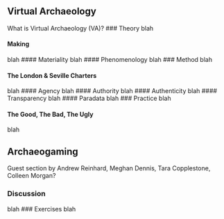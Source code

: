 ## Virtual Archaeology
What is Virtual Archaeology (VA)?
### Theory
blah

#### Making
blah
#### Materiality
blah
#### Phenomenology
blah
### Method
blah

#### The London & Seville Charters
blah
#### Agency
blah
#### Authority
blah
#### Authenticity
blah
#### Transparency
blah
#### Paradata
blah
### Practice
blah

#### The Good, The Bad, The Ugly
blah


## Archaeogaming
Guest section by Andrew Reinhard, Meghan Dennis, Tara Copplestone, Colleen Morgan?


### Discussion
blah
### Exercises
blah
